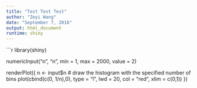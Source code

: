 ```yaml
---
title: "Test Test Test"
author: "Zeyi Wang"
date: "September 7, 2016"
output: html_document
runtime: shiny
---
```


```r
library(shiny)

numericInput("n", "n", min = 1, max = 2000, value = 2)

renderPlot({
    n <- input$n
    # draw the histogram with the specified number of bins
    plot(cbind(c(0, 1/n),0), type = "l", lwd = 20, col = "red", xlim = c(0,1))
})
